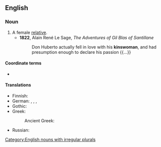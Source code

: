 ==English==

===Noun===
{{en-noun|kinswomen}}

# A female [[relative]].
#* '''1822''', Alain René Le Sage, ''The Adventures of Gil Blas of Santillane''
#*: Don Huberto actually fell in love with his '''kinswoman''', and had presumption enough to declare his passion {{...}}

====Coordinate terms====
* {{l|en|kinsman}}

====Translations====
{{trans-top|female relative}}
* Finnish: {{t|fi|[[naispuolinen]] [[sukulainen]]}}
* German: {{t+|de|Verwandte|f}}, {{t+|de|Angehörige|f}}, {{t|de|Landsfrau|f}}, {{t+|de|Landsmännin|f}}
* Gothic: {{t|got|𐌽𐌹𐌸𐌾𐍉|f}}
* Greek:
*: Ancient Greek: {{t|grc|συγγενής|f}}
{{trans-mid}}
* Russian: {{t+|ru|ро́дственница|f}}
{{trans-bottom}}

[[Category:English nouns with irregular plurals]]